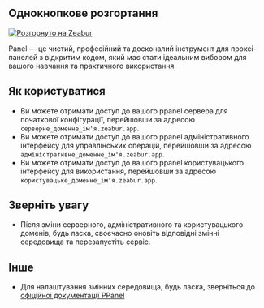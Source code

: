 ## Однокнопкове розгортання

[![Розгорнуто на Zeabur](https://zeabur.com/deployed-on-zeabur-dark.svg)](https://zeabur.com?referralCode=PPanelGroup&utm_source=PPanelGroup&utm_campaign=oss)

Panel — це чистий, професійний та досконалий інструмент для проксі-панелей з відкритим кодом, який має стати ідеальним вибором для вашого навчання та практичного використання.

## Як користуватися

- Ви можете отримати доступ до вашого ppanel сервера для початкової конфігурації, перейшовши за адресою `серверне_доменне_ім'я.zeabur.app`.
- Ви можете отримати доступ до вашого ppanel адміністративного інтерфейсу для управлінських операцій, перейшовши за адресою `адміністративне_доменне_ім'я.zeabur.app`.
- Ви можете отримати доступ до вашого ppanel користувацького інтерфейсу для використання, перейшовши за адресою `користувацьке_доменне_ім'я.zeabur.app`.

## Зверніть увагу

- Після зміни серверного, адміністративного та користувацького доменів, будь ласка, своєчасно оновіть відповідні змінні середовища та перезапустіть сервіс.

## Інше

- Для налаштування змінних середовища, будь ласка, зверніться до [офіційної документації PPanel](https://ppanel.dev/)


<Giscus />
